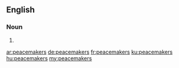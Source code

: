 ==English==

===Noun===
{{head|en|plural}}

# {{plural of|peacemaker|lang=en|nocat=1}}

[[ar:peacemakers]]
[[de:peacemakers]]
[[fr:peacemakers]]
[[ku:peacemakers]]
[[hu:peacemakers]]
[[my:peacemakers]]